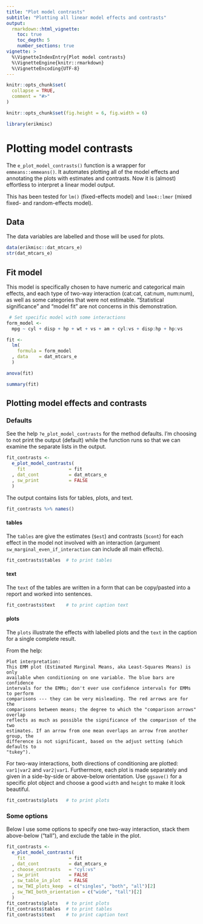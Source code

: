 ```yaml
---
title: "Plot model contrasts"
subtitle: "Plotting all linear model effects and contrasts"
output:
  rmarkdown::html_vignette:
    toc: true
    toc_depth: 5
    number_sections: true
vignette: >
  %\VignetteIndexEntry{Plot model contrasts}
  %\VignetteEngine{knitr::rmarkdown}
  %\VignetteEncoding{UTF-8}
---
```


```r
knitr::opts_chunk$set(
  collapse = TRUE,
  comment = "#>"
)
```

```r
knitr::opts_chunk$set(fig.height = 6, fig.width = 6)

library(erikmisc)
```


# Plotting model contrasts

The `e_plot_model_contrasts()` function is a wrapper for `emmeans::emmeans()`.
It automates plotting all of the model effects and annotating the plots with estimates and contrasts.
Now it is (almost) effortless to interpret a linear model output.

This has been tested for `lm()` (fixed-effects model) and `lme4::lmer` (mixed fixed- and random-effects model).

## Data

The data variables are labelled and those will be used for plots.

```r
data(erikmisc::dat_mtcars_e)
str(dat_mtcars_e)
```

## Fit model

This model is specifically chosen to have numeric and categorical main effects,
  and each type of two-way interaction (cat:cat, cat:num, num:num),
  as well as some categories that were not estimable.
"Statistical significance" and "model fit" are not concerns in this demonstration.

```r
 # Set specific model with some interactions
form_model <-
  mpg ~ cyl + disp + hp + wt + vs + am + cyl:vs + disp:hp + hp:vs

fit <-
  lm(
    formula = form_model
  , data    = dat_mtcars_e
  )

anova(fit)
```

```r
summary(fit)
```

## Plotting model effects and contrasts

### Defaults

See the help `?e_plot_model_contrasts` for the method defaults.
I'm choosing to not print the output (default) while the function runs so that
we can examine the separate lists in the output.

```r
fit_contrasts <-
  e_plot_model_contrasts(
    fit                = fit
  , dat_cont           = dat_mtcars_e
  , sw_print           = FALSE
  )
```

The output contains lists for tables, plots, and text.

```r
fit_contrasts %>% names()
```

#### tables

The `tables` are give the estimates (`$est`) and contrasts (`$cont`) for each
effect in the model not involved with an interaction (argument
`sw_marginal_even_if_interaction` can include all main effects).

```r
fit_contrasts$tables  # to print tables
```

#### text

The `text` of the tables are written in a form that can be copy/pasted into a
report and worked into sentences.

```r
fit_contrasts$text    # to print caption text
```

#### plots

The `plots` illustrate the effects with labelled plots and the `text` in the
caption for a single complete result.

From the help:

    Plot interpretation:
    This EMM plot (Estimated Marginal Means, aka Least-Squares Means) is only
    available when conditioning on one variable. The blue bars are confidence
    intervals for the EMMs; don't ever use confidence intervals for EMMs to perform
    comparisons --- they can be very misleading. The red arrows are for the
    comparisons between means; the degree to which the "comparison arrows" overlap
    reflects as much as possible the significance of the comparison of the two
    estimates. If an arrow from one mean overlaps an arrow from another group, the
    difference is not significant, based on the adjust setting (which defaults to
    "tukey").

For two-way interactions, both directions of conditioning are plotted: `var1|var2` and `var2|var1`.
Furthermore, each plot is made separately and given in a side-by-side or above-below orientation.
Use `ggsave()` for a specific plot object and choose a good `width` and `height` to make it look beautiful.

```r
fit_contrasts$plots   # to print plots
```

### Some options

Below I use some options to specify one two-way interaction, stack them above-below ("tall"), and exclude the table in the plot.

```r
fit_contrasts <-
  e_plot_model_contrasts(
    fit                = fit
  , dat_cont           = dat_mtcars_e
  , choose_contrasts   = "cyl:vs"
  , sw_print           = FALSE
  , sw_table_in_plot   = FALSE
  , sw_TWI_plots_keep  = c("singles", "both", "all")[2]
  , sw_TWI_both_orientation = c("wide", "tall")[2]
  )
fit_contrasts$plots   # to print plots
fit_contrasts$tables  # to print tables
fit_contrasts$text    # to print caption text
```

